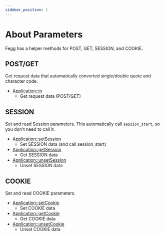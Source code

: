 ```yaml
---
sidebar_position: 1
---
```


# About Parameters

Fegg has a helper methods for POST, GET, SESSION, and COOKIE.

## POST/GET

Get request data that automatically converted single/double quote and character code.

- [Application::in](/docs/fegg/basic/parameters/post_get/in)
  - Get request data (POST/GET)

## SESSION

Set and read Session parameters. This automatically call `session_start`, so you don't need to call it.

- [Application::setSession](/docs/fegg/basic/parameters/session/setsession)
  - Set SESSION data (and call session_start)
- [Application::getSession](/docs/fegg/basic/parameters/session/getsession)
  - Get SESSION data
- [Application::unsetSession](/docs/fegg/basic/parameters/session/unsetsession)
  - Unset SESSION data

## COOKIE

Set and read COOKIE parameters.

- [Application::setCookie](/docs/fegg/basic/parameters/cookie/setcookie)
  - Set COOKIE data
- [Application::getCookie](/docs/fegg/basic/parameters/cookie/getcookie)
  - Get COOKIE data
- [Application::unsetCookie](/docs/fegg/basic/parameters/cookie/unsetcookie)
  - Unset COOKIE data
